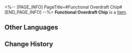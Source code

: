 <%-- [PAGE_INFO]
PageTitle=#Functional Overdraft Chip#
[END_PAGE_INFO] --%>
{{Item Infobox
|title       = Functional Overdraft Chip
|id          = 250226
|image       = Item Functional Overdraft Chip.png
|type        = 
|invCategory = 
|rarity      = 3
|effect      = After attacking the enemy target, the wearer consumes their own HP and greatly Advances their action Forward.
|description = A game item in Aetherium Wars. Aether Spirits will gain a special enhanced ability after equipping it.
}}
'''Functional Overdraft Chip''' is a [[Item]].

==Other Languages==
{{Other Languages
|en   = Functional Overdraft Chip
|zhs  = 性能透支芯片
|zht  = 性能透支晶片
|ja   = チップ「オーバードライブ」
|ko   = 성능 초과 인출 칩
|es   = Chip de sobregiro funcional
|fr   = Puce de performance persistante
|ru   = Чип эффективного перерасхода
|th   = ชิปเบิกสมรรถนะ
|vi   = Chip Bội Chi Tính Năng
|de   = Chip: Funktionale Überziehung
|id   = Functional Overdraft Chip
|pt   = Chip de Cheque Especial Funcional
}}

==Change History==
{{Change History|2.0}}